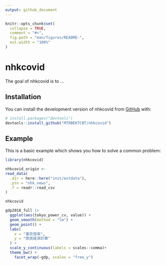 ```yaml
---
output: github_document
---
```


<!-- README.md is generated from README.Rmd. Please edit that file -->

```r
knitr::opts_chunk$set(
  collapse = TRUE,
  comment = "#>",
  fig.path = "man/figures/README-",
  out.width = "100%"
)
```

# nhkcovid

<!-- badges: start -->
<!-- badges: end -->

The goal of nhkcovid is to ...

## Installation

You can install the development version of nhkcovid from [GitHub](https://github.com/) with:

``` r
# install.packages("devtools")
devtools::install_github("MTRBEKTCBT/nhkcovid")
```

## Example

This is a basic example which shows you how to solve a common problem:

```r
library(nhkcovid)

nhkcovid_origin <-
read_data(
  .dir = here::here("inst/extdata"),
  .ptn = "nhk_news",
  .f = readr::read_csv
)
```

```r
nhkcovid
```

```r
gdp2018_full |>
  ggplot(aes(tokyo_power_cv, value)) +
  geom_smooth(method = "lm") +
  geom_point() +
  labs(
    x = "東京倍率",
    y = "県民経済計算"
  ) +
  scale_y_continuous(labels = scales::comma)+
  theme_bw() +
    facet_wrap(~gdp, scales = "free_y")
```